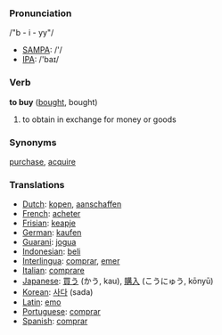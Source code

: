 === Pronunciation ===
/"b - i - yy"/

*[[w:SAMPA|SAMPA]]: /'/
*[[w:IPA|IPA]]: /'baɪ/

=== Verb ===

'''to buy''' ([[bought]], bought)

# to obtain in exchange for money or goods

=== Synonyms ===

[[purchase]], [[acquire]]

===Translations===

*[[Dutch]]: [[kopen]], [[aanschaffen]]
*[[French]]: [[acheter]]
*[[Frisian]]: [[keapje]]
*[[German]]: [[kaufen]]
*[[Guarani]]: [[jogua]]
*[[Indonesian]]: [[beli]]
*[[Interlingua]]: [[comprar]], [[emer]]
*[[Italian]]: [[comprare]]
*[[Japanese]]: [[買う]] (かう, kau), [[購入]] (こうにゅう, kōnyū)
*[[Korean]]: [[사다]] (sada)
*[[Latin]]: [[emo]]
*[[Portuguese]]: [[comprar]]
*[[Spanish]]: [[comprar]]